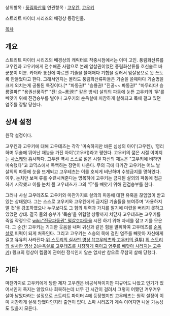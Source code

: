 상위항목 : [[풍림화산류]]
연관항목 : [[고우켄]], [[고우키]]


스트리트 파이터 시리즈의 배경상 등장인물.

[[목차]]

== 개요 ==
스트리트 파이터 시리즈의 배경상의 캐릭터로 작중시점에서는 이미 고인. 풍림화산류를 고우켄과 고우키에게 전수해준 사람으로 본래 암살권이었던 풍림화산류를 호신술로 바꾼분이 이분. 카더라 통신에 따르면 기술을 쓸때매다 기합을 질러서 암살용으로 못 쓰도록 만들었다고 한다. 그래서인지는 몰라도 풍림화산류파들은 기술을 쓸때마다 기술명을 크게 외치는게 공통된 특징이다.[* "파동권!" "승룡권! "진공~~ 파동권!" "마무리다! 승룡열파!" "용권선풍각!" "진! 승~룡권!!" 같은 방식] 살의의 파동에 눈뜬 고우키의 '무'를 빼앗기 위해 진검승부를 벌이나 고우키의 순옥살에 처참하게 살해되고 목에 걸고 있던 염주를 강탈 당한다.

== 상세 설정 ==
원작 설정이다.

고우켄과 고우키에 대해 고우테츠는 각각 '미숙하지만 바른 심성의 아이'(고우켄), '영리하며 무술에 뛰어난 재능을 가진 아이'(고우키)라고 평한다. 고우키의 젊은 시절 이미지는 [[사스케]]와 흡사하다. 고우켄 역시 스스로 젊은 시절 자신의 재능은 "고우키에 비하면 미숙했다"고 코믹스에서 독백하는 장면이 나온다. 무의 극에 다가간 고우키는 어느 날 살의의 파동에 눈을 뜨게되고 고우테츠는 이를 호되게 비난하며 수행금지를 명하였다. 이후, 눈치만 보며 류를 수련시켜준다는 명목하에 고우키는 금지된 살의의 파동에 접근하기 시작했고 이를 눈치 챈 고우테츠가 그의 '무'를 빼앗기 위해 진검승부를 한다.

그러나 사실 고우테츠도 고우키와 마찬가지로 살의의 파동에 대한 유혹을 끊임없이 받고 있는 상태였다. 그는 스스로 고우키와 고우켄에게 금지된 기술들을 보여주며 '사용하지 말 것'을 강조하였으나 누구보다도 그 힘의 위력과 가치를 알기에 미련을 버리지 못하고 있었던 상태. 결국 둘의 승부가 '목숨'을 위협할 상황까지 치닫자 고우테츠는 고우키를 죽일 작정으로 [[wiki:"진공파동권" 멸살호파동]]을 시전 하기 위해 자세를 잡고 기를 모은다. 그 순간! 고우키는 기괴한 웃음을 내며 귀신과 같은 힘을 발휘하여 고우테츠를 [[순옥살]]로 피떡이 되게 처죽인다. 그리고 고우키는 스승의 목에 걸린 염주를 빼앗아 자신에게 걸고 유유히 사라진다.[http://youtu.be/8UIrijO0d1c?t=8m05s 위 스토리의 실사판 영상 1(고우테츠와 고우키의 결투)] [http://youtu.be/vn7yl1EnWI4?t=25s 위 스토리의 실사판 영상 2(순옥살로 고우테츠를 처참하게 죽이고 염주를 빼앗아 사라지는 고우키)]
링크의 영상이 켑콤이 관여한 정식인지 알순 없지만 참으로 무참히 살해 당했다.

== 기타 ==
마찬가지로 고우키에게 당한 제자 고우켄은 비공식적이지만 피규어도 나왔고 인기가 있어서인지 죽지는 않았으나 회복하는데 너무 긴 시간이 걸려서 그렇지 어쨌던 겨우겨우 살아 남았다라는 설정으로 스트리트 파이터 4에 등장했지만 고우테츠는 원작 설정이 이미 처참하게 살해 당했다인지라 출연이 없다. 스파 시리즈가 계속 이어지면 나올 가능성도 있을지 모른다.
